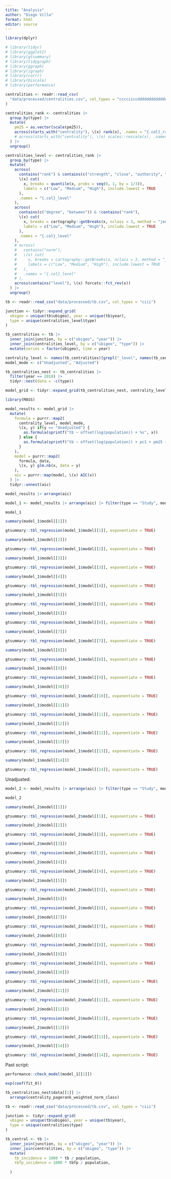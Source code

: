 ```yaml
---
title: "Analysis"
author: "Diego Villa"
format: html
editor: source
---
```


```r
library(dplyr)
```

```r
# library(tidyr)
# library(ggplot2)
# library(gtsummary)
# library(tidygraph)
# library(ggraph)
# library(igraph)
# library(corrr)
# library(biscale)
# library(performance)
```

```r
centralities <- readr::read_csv(
  "data/processed/centralities.csv", col_types = "cccciiccddddddddddddddd"
)
```

```r
centralities_rank <- centralities |> 
  group_by(type) |> 
  mutate(
    pm25 = as.vector(scale(pm25)),
    across(starts_with("centrality"), \(x) rank(x), .names = "{.col}_rank"),
    # across(starts_with("centrality"), \(x) scales::rescale(x), .names = "{.col}_norm")
  ) |> 
  ungroup()
```

```r
centralities_level <- centralities_rank |> 
  group_by(type) |> 
  mutate(
    across(
      contains("rank") & contains(c("strength", "close", "authority", "hub", "pagerank")),
      \(x) cut(
        x, breaks = quantile(x, probs = seq(0, 1, by = 1/3)),
        labels = c("Low", "Medium", "High"), include.lowest = TRUE
      ),
      .names = "{.col}_level"
    ),
    across(
      contains(c("degree", "between")) & !contains("rank"),
      \(x) cut(
        x, breaks = cartography::getBreaks(x, nclass = 3, method = "jenks"),
        labels = c("Low", "Medium", "High"), include.lowest = TRUE
      ),
      .names = "{.col}_level"
    ),
    # across(
    #   contains("norm"),
    #   \(x) cut(
    #     x, breaks = cartography::getBreaks(x, nclass = 3, method = "jenks"),
    #     labels = c("Low", "Medium", "High"), include.lowest = TRUE
    #   ),
    #   .names = "{.col}_level"
    # ),
    across(contains("level"), \(x) forcats::fct_rev(x))
  ) |> 
  ungroup()
```

```r
tb <- readr::read_csv("data/processed/tb.csv", col_types = "ciii")
```

```r
junction <- tidyr::expand_grid(
  ubigeo = unique(tb$ubigeo), year = unique(tb$year), 
  type = unique(centralities_level$type)
)
```

```r
tb_centralities <- tb |> 
  inner_join(junction, by = c("ubigeo", "year")) |> 
  inner_join(centralities_level, by = c("ubigeo", "type")) |> 
  mutate(series = factor(ubigeo), time = year)
```

```r
centrality_level <- names(tb_centralities)[grepl("_level", names(tb_centralities))]
model_mode <- c("Unadjusted", "Adjusted")
```

```r
tb_centralities_nest <- tb_centralities |> 
  filter(year == 2018) |> 
  tidyr::nest(data = -c(type))
```

```r
model_grid <- tidyr::expand_grid(tb_centralities_nest, centrality_level, model_mode)
```

```r
library(MASS)
```

```r
model_results <- model_grid |> 
  mutate(
    formula = purrr::map2(
      centrality_level, model_mode, 
      \(x, y) if(y == "Unadjusted") {
        as.formula(sprintf("tb ~ offset(log(population)) + %s", x))
      } else {
        as.formula(sprintf("tb ~ offset(log(population)) + pc1 + pm25 + %s", x))
      }
    ),
    model = purrr::map2(
      formula, data, 
      \(x, y) glm.nb(x, data = y)
    ),
    aic = purrr::map(model, \(x) AIC(x))
  ) |> 
  tidyr::unnest(aic)
```

```r
model_results |> arrange(aic) 
```

```r
model_1 <- model_results |> arrange(aic) |> filter(type == "Study", model_mode == "Adjusted")
```

```r
model_1
```

```r
summary(model_1$model[[1]])
```

```r
gtsummary::tbl_regression(model_1$model[[1]], exponentiate = TRUE)
```

```r
summary(model_1$model[[2]])
```

```r
gtsummary::tbl_regression(model_1$model[[2]], exponentiate = TRUE)
```

```r
summary(model_1$model[[3]])
```

```r
gtsummary::tbl_regression(model_1$model[[3]], exponentiate = TRUE)
```

```r
summary(model_1$model[[4]])
```

```r
gtsummary::tbl_regression(model_1$model[[4]], exponentiate = TRUE)
```

```r
summary(model_1$model[[5]])
```

```r
gtsummary::tbl_regression(model_1$model[[5]], exponentiate = TRUE)
```


```r
summary(model_1$model[[6]])
```

```r
gtsummary::tbl_regression(model_1$model[[6]], exponentiate = TRUE)
```


```r
summary(model_1$model[[7]])
```

```r
gtsummary::tbl_regression(model_1$model[[7]], exponentiate = TRUE)
```


```r
summary(model_1$model[[8]])
```

```r
gtsummary::tbl_regression(model_1$model[[8]], exponentiate = TRUE)
```


```r
summary(model_1$model[[9]])
```

```r
gtsummary::tbl_regression(model_1$model[[9]], exponentiate = TRUE)
```


```r
summary(model_1$model[[10]])
```

```r
gtsummary::tbl_regression(model_1$model[[10]], exponentiate = TRUE)
```


```r
summary(model_1$model[[11]])
```

```r
gtsummary::tbl_regression(model_1$model[[11]], exponentiate = TRUE)
```


```r
summary(model_1$model[[12]])
```

```r
gtsummary::tbl_regression(model_1$model[[12]], exponentiate = TRUE)
```


```r
summary(model_1$model[[13]])
```

```r
gtsummary::tbl_regression(model_1$model[[13]], exponentiate = TRUE)
```


```r
summary(model_1$model[[14]])
```

```r
gtsummary::tbl_regression(model_1$model[[14]], exponentiate = TRUE)
```


Unadjusted:

```r
model_2 <- model_results |> arrange(aic) |> filter(type == "Study", model_mode == "Unadjusted")
```

```r
model_2
```

```r
summary(model_2$model[[1]])
```

```r
gtsummary::tbl_regression(model_2$model[[1]], exponentiate = TRUE)
```

```r
summary(model_2$model[[2]])
```

```r
gtsummary::tbl_regression(model_2$model[[2]], exponentiate = TRUE)
```

```r
summary(model_2$model[[3]])
```

```r
gtsummary::tbl_regression(model_2$model[[3]], exponentiate = TRUE)
```

```r
summary(model_2$model[[4]])
```

```r
gtsummary::tbl_regression(model_2$model[[4]], exponentiate = TRUE)
```

```r
summary(model_2$model[[5]])
```

```r
gtsummary::tbl_regression(model_2$model[[5]], exponentiate = TRUE)
```


```r
summary(model_2$model[[6]])
```

```r
gtsummary::tbl_regression(model_2$model[[6]], exponentiate = TRUE)
```


```r
summary(model_2$model[[7]])
```

```r
gtsummary::tbl_regression(model_2$model[[7]], exponentiate = TRUE)
```


```r
summary(model_2$model[[8]])
```

```r
gtsummary::tbl_regression(model_2$model[[8]], exponentiate = TRUE)
```


```r
summary(model_2$model[[9]])
```

```r
gtsummary::tbl_regression(model_2$model[[9]], exponentiate = TRUE)
```


```r
summary(model_2$model[[10]])
```

```r
gtsummary::tbl_regression(model_2$model[[10]], exponentiate = TRUE)
```


```r
summary(model_2$model[[11]])
```

```r
gtsummary::tbl_regression(model_2$model[[11]], exponentiate = TRUE)
```


```r
summary(model_2$model[[12]])
```

```r
gtsummary::tbl_regression(model_2$model[[12]], exponentiate = TRUE)
```


```r
summary(model_2$model[[13]])
```

```r
gtsummary::tbl_regression(model_2$model[[13]], exponentiate = TRUE)
```


```r
summary(model_2$model[[14]])
```

```r
gtsummary::tbl_regression(model_2$model[[14]], exponentiate = TRUE)
```


Past script:

```r
performance::check_model(model_1[[1]])
```


```r
exp(coef(fit_0))
```

```r
tb_centralities_nest$data[[1]] |> 
  arrange(centrality_pagerank_weighted_norm_class)
```








```r
tb <- readr::read_csv("data/processed/tb.csv", col_types = "ciii")
```

```r
junction <- tidyr::expand_grid(
  ubigeo = unique(tb$ubigeo), year = unique(tb$year), 
  type = unique(centralities$type)
)
```

```r
tb_central <- tb |> 
  inner_join(junction, by = c("ubigeo", "year")) |> 
  inner_join(centralities, by = c("ubigeo", "type")) |> 
  mutate(
    tb_incidence = 1000 * tb / population,
    tbfp_incidence = 1000 * tbfp / population,
    
  )
```


